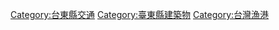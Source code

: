 [[Category:台東縣交通|Category:台東縣交通]]
[[Category:臺東縣建築物|Category:臺東縣建築物]]
[[Category:台灣漁港|Category:台灣漁港]]